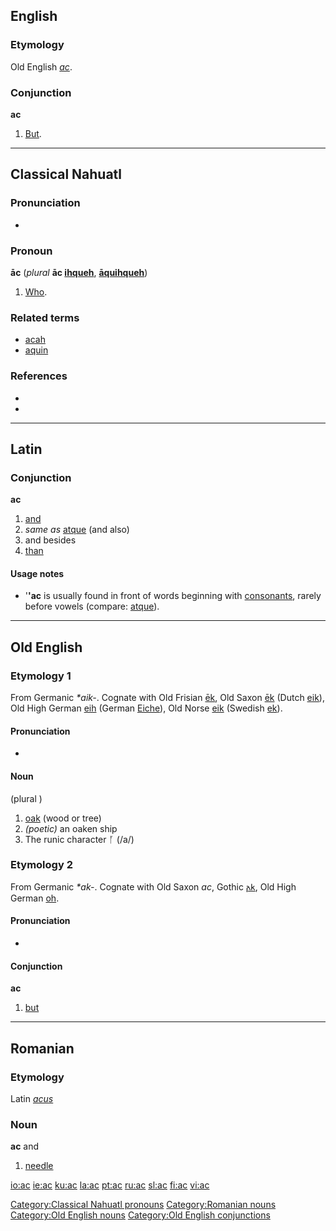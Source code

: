 {{see|Ac|AC|.ac}}
==English==

===Etymology===
Old English ''[[#Old English|ac]]''.

===Conjunction===
'''ac'''

# {{obsolete}} [[but|But]].

----

==Classical Nahuatl==

===Pronunciation===
*{{IPA|/aːk/}}

===Pronoun===
'''āc''' (''plural'' '''āc [[ihqueh]]''', '''[[aquihqueh|āquihqueh]]''')

# [[who|Who]].

===Related terms===
*[[acah]]
*[[aquin]]

===References===
*{{cite book |author=Karttunen, Frances |year=1983 |title=An Analytical Dictionary of Nahuatl |location=Austin |publisher=University of Texas Press |pages=p. 1}}
*{{cite book |author=Lockhart, James |year=2001 |title=Nahuatl as Written: Lessons in Older Written Nahuatl, with Copious Examples and Texts |location=Stanford |publisher=Stanford University Press |pages=p. 210}}

[[Category:Classical Nahuatl pronouns]]

----

==Latin==

===Conjunction===
'''ac'''

# [[and]]
# ''same as'' [[atque]] (and also)
# and besides
# [[than]]

====Usage notes====
* '''''ac''' is usually found in front of words beginning with [[consonant]]s, rarely before vowels (compare: [[atque]]).

----

==Old English==

===Etymology 1===
From Germanic ''*aik-''. Cognate with Old Frisian [[ek|ēk]], Old Saxon [[ek|ēk]] (Dutch [[eik]]), Old High German [[eih]] (German [[Eiche]]), Old Norse [[eik]] (Swedish [[ek]]).

====Pronunciation====
*{{IPA|/ɑːk/}}

====Noun====
{{Unicode|'''āc'''}} {{f}} (plural {{Latinx|'''ǣċ'''}})

# [[oak]] (wood or tree)
# ''(poetic)'' an oaken ship
# The runic character ᚪ (/a/)

===Etymology 2===
From Germanic ''*ak-''. Cognate with Old Saxon ''ac'', Gothic [[𐌰𐌺]], Old High German [[oh]].

====Pronunciation====
*{{IPA|/ɑk/}}

====Conjunction====
'''ac'''

# [[but]]

----

==Romanian==

===Etymology===
Latin ''[[acus]]''

===Noun===
'''ac''' {{f}} and {{m}}

# [[needle]]

[[Category:Romanian nouns]]
[[Category:Old English nouns]]
[[Category:Old English conjunctions]]

[[io:ac]]
[[ie:ac]]
[[ku:ac]]
[[la:ac]]
[[pt:ac]]
[[ru:ac]]
[[sl:ac]]
[[fi:ac]]
[[vi:ac]]